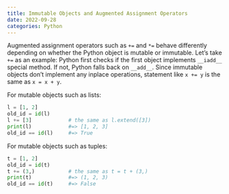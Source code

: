 ```yaml
---
title: Immutable Objects and Augmented Assignment Operators
date: 2022-09-28
categories: Python
---
```

Augmented assignment operators such as `+=` and `*=` behave differently depending on whether the Python object is mutable or immutable. Let's take `+=` as an example: Python first checks if the first object implements `__iadd__` special method. If not, Python falls back on `__add__`. Since immutable objects don't implement any inplace operations, statement like `x += y` is the same as `x = x + y`.

For mutable objects such as lists:

```python
l = [1, 2]
old_id = id(l)
l += [3]            # the same as l.extend([3])
print(l)            #=> [1, 2, 3]
old_id == id(l)     #=> True
```

For mutable objects such as tuples:

```python
t = [1, 2]
old_id = id(t)
t += (3,)           # the same as t = t + (3,)
print(t)            #=> (1, 2, 3)
old_id == id(t)     #=> False
```
